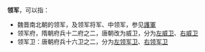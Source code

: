 '''领军'''，可以指：
*魏晋南北朝的领军，及领军将军、中领军，参见[[護軍|護軍]]
*领军府，隋朝府兵十二府之二，唐朝改为威卫，分为[[左威卫|左威卫]]、[[右威卫|右威卫]]
*领军卫：唐朝府兵十六卫之二，分为[[左领军卫|左领军卫]]、[[右领军卫|右领军卫]]
{{Disambig|L|Cat=二字消歧义}}